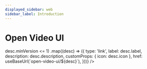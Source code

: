 ```yaml
---
displayed_sidebar: web
sidebar_label: Introduction
---
```


# Open Video UI


<Intro />
<DocCardList
  items={openVideoUiPlatforms
    .filter((desc) => desc.minVersion <= 1)
    .map((desc) => ({
      type: 'link',
      label: desc.label,
      description: desc.description,
      customProps: { icon: desc.icon },
      href: useBaseUrl(`open-video-ui/${desc}`),
    }))}
/>
